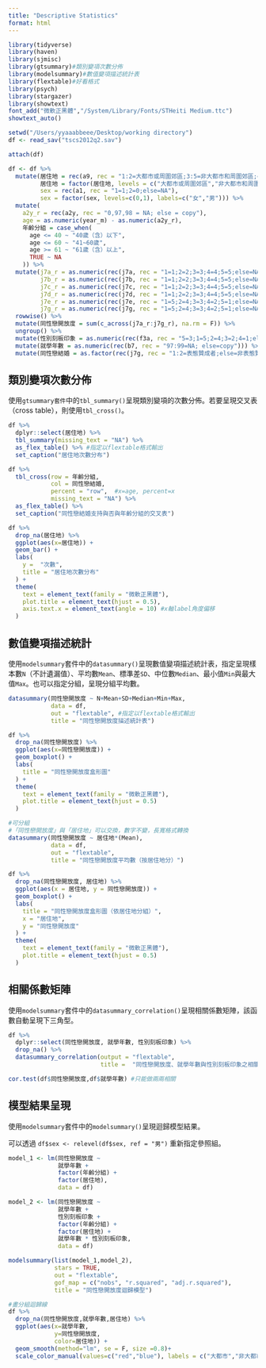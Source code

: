 ```yaml
---
title: "Descriptive Statistics"
format: html
---
```


```r
library(tidyverse)
library(haven)
library(sjmisc)
library(gtsummary)#類別變項次數分佈
library(modelsummary)#數值變項描述統計表
library(flextable)#好看格式
library(psych)
library(stargazer)
library(showtext)
font_add("微軟正黑體","/System/Library/Fonts/STHeiti Medium.ttc")
showtext_auto()

setwd("/Users/yyaaabbeee/Desktop/working directory")
df <- read_sav("tscs2012q2.sav")

attach(df)

df <- df %>%
  mutate(居住地 = rec(a9, rec = "1:2=大都市或周圍郊區;3:5=非大都市和周圍郊區;else=NA"),
         居住地 = factor(居住地, levels = c("大都市或周圍郊區","非大都市和周圍郊區")),
         sex = rec(a1, rec = "1=1;2=0;else=NA"),
         sex = factor(sex, levels=c(0,1), labels=c("女","男"))) %>%
  mutate(
    a2y_r = rec(a2y, rec = "0,97,98 = NA; else = copy"),
    age = as.numeric(year_m) - as.numeric(a2y_r),
    年齡分組 = case_when(
      age <= 40 ~ "40歲（含）以下",
      age <= 60 ~ "41~60歲",
      age >= 61 ~ "61歲（含）以上",
      TRUE ~ NA
    )) %>%
  mutate(j7a_r = as.numeric(rec(j7a, rec = "1=1;2=2;3=3;4=4;5=5;else=NA")),
         j7b_r = as.numeric(rec(j7b, rec = "1=1;2=2;3=3;4=4;5=5;else=NA")),
         j7c_r = as.numeric(rec(j7c, rec = "1=1;2=2;3=3;4=4;5=5;else=NA")),
         j7d_r = as.numeric(rec(j7d, rec = "1=1;2=2;3=3;4=4;5=5;else=NA")),
         j7e_r = as.numeric(rec(j7e, rec = "1=5;2=4;3=3;4=2;5=1;else=NA")),
         j7g_r = as.numeric(rec(j7g, rec = "1=5;2=4;3=3;4=2;5=1;else=NA"))) %>%
  rowwise() %>%
  mutate(同性戀開放度 = sum(c_across(j7a_r:j7g_r), na.rm = F)) %>%
  ungroup() %>%
  mutate(性別刻板印象 = as.numeric(rec(f3a, rec = "5=3;1=5;2=4;3=2;4=1;else=NA"))) %>%
  mutate(就學年數 = as.numeric(rec(b7, rec = "97:99=NA; else=copy"))) %>%
  mutate(同性戀結婚 = as.factor(rec(j7g, rec = "1:2=表態贊成者;else=非表態贊成者")))
```

## 類別變項次數分佈

使用`gtsummary套件`中的`tbl_summary()`呈現類別變項的次數分佈。若要呈現交叉表（cross table），則使用`tbl_cross()`。

```r
df %>%
  dplyr::select(居住地) %>%
  tbl_summary(missing_text = "NA") %>%
  as_flex_table() %>% #指定以flextable格式輸出
  set_caption("居住地次數分布")

df %>%
  tbl_cross(row = 年齡分組,
            col = 同性戀結婚,
            percent = "row",  #x=age, percent=x
            missing_text = "NA") %>%
  as_flex_table() %>%
  set_caption("同性戀結婚支持與否與年齡分組的交叉表")

df %>%
  drop_na(居住地) %>%
  ggplot(aes(x=居住地)) +
  geom_bar() +
  labs(
    y =  "次數",
    title = "居住地次數分布"
  ) +
  theme(
    text = element_text(family = "微軟正黑體"),
    plot.title = element_text(hjust = 0.5),
    axis.text.x = element_text(angle = 10) #x軸label角度偏移
  )
```

## 數值變項描述統計

使用`modelsummary`套件中的`datasummary()`呈現數值變項描述統計表，指定呈現樣本數`N`（不計遺漏值）、平均數`Mean`、標準差`SD`、中位數`Median`、最小值`Min`與最大值`Max`。也可以指定分組，呈現分組平均數。

```r
datasummary(同性戀開放度 ~ N+Mean+SD+Median+Min+Max,
            data = df,
            out = "flextable", #指定以flextable格式輸出
            title = "同性戀開放度描述統計表")

df %>%
  drop_na(同性戀開放度) %>%
  ggplot(aes(x=同性戀開放度)) +
  geom_boxplot() +
  labs(
    title = "同性戀開放度盒形圖"
  ) +
  theme(
    text = element_text(family = "微軟正黑體"),
    plot.title = element_text(hjust = 0.5)
  )

#可分組
#「同性戀開放度」與「居住地」可以交換，數字不變，長寬格式轉換
datasummary(同性戀開放度 ~ 居住地*(Mean), 
            data = df,
            out = "flextable",
            title = "同性戀開放度平均數（按居住地分）")

df %>%
  drop_na(同性戀開放度, 居住地) %>%
  ggplot(aes(x = 居住地, y = 同性戀開放度)) +
  geom_boxplot() +
  labs(
    title = "同性戀開放度盒形圖（依居住地分組）",
    x = "居住地",
    y = "同性戀開放度"
  ) +
  theme(
    text = element_text(family = "微軟正黑體"),
    plot.title = element_text(hjust = 0.5)
  )
```

## 相關係數矩陣

使用`modelsummary`套件中的`datasummary_correlation()`呈現相關係數矩陣，該函數自動呈現下三角型。

```r
df %>%
  dplyr::select(同性戀開放度, 就學年數, 性別刻板印象) %>%
  drop_na() %>%
  datasummary_correlation(output = "flextable",
                          title =  "同性戀開放度、就學年數與性別刻板印象之相關矩陣")

cor.test(df$同性戀開放度,df$就學年數) #只能做兩兩相關
```

## 模型結果呈現

使用`modelsummary`套件中的`modelsummary()`呈現迴歸模型結果。

可以透過 `df$sex <- relevel(df$sex, ref = "男")` 重新指定參照組。

```r
model_1 <- lm(同性戀開放度 ~ 
              就學年數 +
              factor(年齡分組) +
              factor(居住地),
              data = df)

model_2 <- lm(同性戀開放度 ~ 
              就學年數 +
              性別刻板印象 +
              factor(年齡分組) +
              factor(居住地) +
              就學年數 * 性別刻板印象,
              data = df)

modelsummary(list(model_1,model_2),
             stars = TRUE,
             out = "flextable",
             gof_map = c("nobs", "r.squared", "adj.r.squared"),
             title = "同性戀開放度迴歸模型") 

#畫分組迴歸線
df %>%
  drop_na(同性戀開放度,就學年數,居住地) %>%
  ggplot(aes(x=就學年數,
             y=同性戀開放度,
             color=居住地)) +
  geom_smooth(method="lm", se = F, size =0.8)+
  scale_color_manual(values=c("red","blue"), labels = c("大都市","非大都市"))
```
